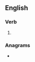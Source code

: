 ==English==

===Verb===
{{head|en|present participle}}

# {{present participle of|deter|lang=en|nocat=1}}

===Anagrams===
* {{anagrams|en|a=deeginrrt|trigender}}